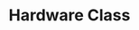 ---
id: hardware-class
title: Hardware Class
sidebar_label: Hardware Class
slug: /project/hardware-class
---